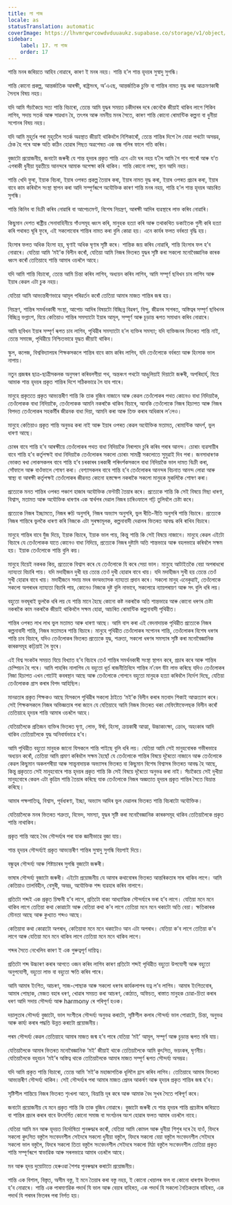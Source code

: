 ```yaml
---
title: লা পাজ
locale: as
statusTranslation: automatic
coverImage: https://lhvmrqwrcowdvduuaukz.supabase.co/storage/v1/object/public/strapi-uploads/small_cover-educacion-fundamental.webp-2d51a7828a2b1309555be27f7e2a61a0.webp
sidebar:
    label: 17. লা পাজ
    order: 17
---
```

শান্তি মনৰ জৰিয়তে আহিব নোৱাৰে, কাৰণ ই মনৰ নহয়। শান্তি হ’ল শান্ত হৃদয়ৰ সুস্বাদু সুগন্ধি।

শান্তি কোনো প্ৰকল্প, আন্তৰ্জাতিক আৰক্ষী, ৰাষ্ট্ৰসংঘ, অ’এএছ, আন্তৰ্জাতিক চুক্তি বা শান্তিৰ নামত যুদ্ধ কৰা আক্ৰমণকাৰী সৈন্যৰ বিষয় নহয়।

যদি আমি সঁচাকৈয়ে সত্য শান্তি বিচাৰো, তেন্তে আমি যুদ্ধৰ সময়ত চকীদাৰৰ দৰে কেনেকৈ জীয়াই থাকিব লাগে শিকিব লাগিব, সদায় সতৰ্ক আৰু সাৱধান হৈ, তৎপৰ আৰু নমনীয় মনৰ সৈতে, কাৰণ শান্তি কোনো ৰোমান্টিক কল্পনা বা ধুনীয়া সপোনৰ বিষয় নহয়।

যদি আমি মুহূৰ্তৰ পৰা মুহূৰ্তলৈ সতৰ্ক অৱস্থাত জীয়াই থাকিবলৈ নিশিকাৰোঁ, তেন্তে শান্তিৰ দিশে লৈ যোৱা পথটো অসম্ভৱ, ঠেক হৈ পৰে আৰু অতি কঠিন হোৱাৰ পিছত অৱশেষত এক বন্ধ গলিৰ ফালে গতি কৰিব।

বুজাটো প্ৰয়োজনীয়, জনাটো জৰুৰী যে শান্ত হৃদয়ৰ প্ৰকৃত শান্তি এনে এটা ঘৰ নহয় য’লৈ আমি গৈ পাব পাৰোঁ আৰু য’ত এগৰাকী ধুনীয়া যুৱতীয়ে আনন্দৰে আমাক অপেক্ষা কৰি থাকিব। শান্তি কোনো লক্ষ্য, স্থান আদি নহয়।

শান্তি খেদি ফুৰা, ইয়াক বিচৰা, ইয়াৰ ওপৰত প্ৰকল্প তৈয়াৰ কৰা, ইয়াৰ নামত যুদ্ধ কৰা, ইয়াৰ ওপৰত প্ৰচাৰ কৰা, ইয়াৰ বাবে কাম কৰিবলৈ সংস্থা স্থাপন কৰা আদি সম্পূৰ্ণৰূপে অযৌক্তিক কাৰণ শান্তি মনৰ নহয়, শান্তি হ’ল শান্ত হৃদয়ৰ আচৰিত সুগন্ধি।

শান্তি কিনিব বা বিক্ৰী কৰিব নোৱাৰি বা আপেচমেণ্ট, বিশেষ নিয়ন্ত্ৰণ, আৰক্ষী আদিৰ ব্যৱস্থাৰে লাভ কৰিব নোৱাৰি।

কিছুমান দেশত ৰাষ্ট্ৰীয় সেনাবাহিনীয়ে গাঁওসমূহ ধ্বংস কৰি, মানুহক হত্যা কৰি আৰু তথাকথিত ডকাইতক গুলী কৰি হত্যা কৰি পথাৰত ঘূৰি ফুৰে, এই সকলোবোৰ শান্তিৰ নামত কৰা বুলি কোৱা হয়। এনে কাৰ্যৰ ফলত বৰ্বৰতা বৃদ্ধি হয়।

হিংসাৰ ফলত অধিক হিংসা হয়, ঘৃণাই অধিক ঘৃণাৰ সৃষ্টি কৰে। শান্তিক জয় কৰিব নোৱাৰি, শান্তি হিংসাৰ ফল হ’ব নোৱাৰে। যেতিয়া আমি ‘মই’ক বিলীন কৰোঁ, যেতিয়া আমি নিজৰ ভিতৰত যুদ্ধৰ সৃষ্টি কৰা সকলো মনোবৈজ্ঞানিক কাৰক ধ্বংস কৰোঁ তেতিয়াহে শান্তি আমাৰ ওচৰলৈ আহে।

যদি আমি শান্তি বিচাৰো, তেন্তে আমি চিন্তা কৰিব লাগিব, অধ্যয়ন কৰিব লাগিব, আমি সম্পূৰ্ণ ছবিখন চাব লাগিব আৰু ইয়াৰ কেৱল এটা চুক নহয়।

যেতিয়া আমি আভ্যন্তৰীণভাৱে আমূল পৰিৱৰ্তন কৰোঁ তেতিয়া আমাৰ মাজত শান্তিৰ জন্ম হয়।

নিয়ন্ত্ৰণ, শান্তিৰ সমৰ্থনকাৰী সংস্থা, আপোচ আদিৰ বিষয়টো বিচ্ছিন্ন বিৱৰণ, বিন্দু, জীৱনৰ সাগৰত, অস্তিত্বৰ সম্পূৰ্ণ ছবিখনৰ বিচ্ছিন্ন ভগ্নাংশ, যিয়ে কেতিয়াও শান্তিৰ সমস্যাটো ইয়াৰ আমূল, সম্পূৰ্ণ আৰু চূড়ান্ত ৰূপত সমাধান কৰিব নোৱাৰে।

আমি ছবিখন ইয়াৰ সম্পূৰ্ণ ৰূপত চাব লাগিব, পৃথিৱীৰ সমস্যাটো হ’ল ব্যক্তিৰ সমস্যা; যদি ব্যক্তিজনৰ ভিতৰত শান্তি নাই, তেন্তে সমাজে, পৃথিৱীয়ে নিশ্চিতভাৱে যুদ্ধত জীয়াই থাকিব।

স্কুল, কলেজ, বিশ্ববিদ্যালয়ৰ শিক্ষকসকলে শান্তিৰ বাবে কাম কৰিব লাগিব, যদি তেওঁলোকে বৰ্বৰতা আৰু হিংসাক ভাল নাপায়।

নতুন প্ৰজন্মৰ ছাত্ৰ-ছাত্ৰীসকলক অনুসৰণ কৰিবলগীয়া পথ, অন্তৰংগ পথটো আঙুলিয়াই দিয়াটো জৰুৰী, অপৰিহাৰ্য, যিয়ে আমাক শান্ত হৃদয়ৰ প্ৰকৃত শান্তিৰ দিশে সঠিকভাৱে লৈ যাব পাৰে।

মানুহে প্ৰকৃততে প্ৰকৃত আভ্যন্তৰীণ শান্তি কি তাক বুজিব নাজানে আৰু কেৱল তেওঁলোকৰ পথত কোনেও বাধা নিদিয়াকৈ, তেওঁলোকক বাধা নিদিয়াকৈ, তেওঁলোকক আমনি নকৰাকৈ থাকিব বিচাৰে, আনকি তেওঁলোকে নিজৰ হিচাপত আৰু নিজৰ বিপদত তেওঁলোকৰ সহকৰ্মীৰ জীৱনক বাধা দিয়া, আমনি কৰা আৰু তিক্ত কৰাৰ অধিকাৰ ল’লেও।

মানুহে কেতিয়াও প্ৰকৃত শান্তি অনুভৱ কৰা নাই আৰু ইয়াৰ ওপৰত কেৱল অযৌক্তিক মতামত, ৰোমান্টিক আদৰ্শ, ভুল ধাৰণা আছে।

চোৰৰ বাবে শান্তি হ’ব আৰক্ষীয়ে তেওঁলোকৰ পথত বাধা নিদিয়াকৈ নিৰাপদে চুৰি কৰিব পৰাৰ আনন্দ। চোৰাং ব্যৱসায়ীৰ বাবে শান্তি হ’ব কৰ্তৃপক্ষই বাধা নিদিয়াকৈ তেওঁলোকৰ সকলো চোৰাং সামগ্ৰী সকলোতে সুমুৱাই দিব পৰা। জনসাধাৰণক ভোকত ৰখা লোকসকলৰ বাবে শান্তি হ’ব চৰকাৰৰ চৰকাৰী পৰিদৰ্শকসকলে বাধা নিদিয়াকৈ ভাল দামত বিক্ৰী কৰা, সোঁফালে আৰু বাওঁফালে শোষণ কৰা। বেশ্যাসকলৰ বাবে শান্তি হ’ব তেওঁলোকৰ আনন্দৰ বিচনাত আনন্দ লোৱা আৰু স্বাস্থ্য বা আৰক্ষী কৰ্তৃপক্ষই তেওঁলোকৰ জীৱনত কোনো হস্তক্ষেপ নকৰাকৈ সকলো মানুহক মুকলিকৈ শোষণ কৰা।

প্ৰত্যেকে মনত শান্তিৰ ওপৰত পঞ্চাশ হাজাৰ অযৌক্তিক ফেন্টাচী তৈয়াৰ কৰে। প্ৰত্যেকে শান্তি কি সেই বিষয়ে মিছা ধাৰণা, বিশ্বাস, মতামত আৰু অযৌক্তিক ধাৰণাৰ এক স্বাৰ্থপৰ দেৱাল নিজৰ চাৰিওফালে গঢ়ি তুলিবলৈ চেষ্টা কৰে।

প্ৰত্যেকে নিজৰ ইচ্ছামতে, নিজৰ ৰুচি অনুসৰি, নিজৰ অভ্যাস অনুসৰি, ভুল ৰীতি-নীতি অনুসৰি শান্তি বিচাৰে। প্ৰত্যেকে নিজৰ শান্তিৰে ভুলকৈ ধাৰণা কৰি নিজকে এটা সুৰক্ষামূলক, কল্পনাবাদী দেৱালৰ ভিতৰত আবদ্ধ কৰি ৰাখিব বিচাৰে।

মানুহে শান্তিৰ বাবে যুঁজ দিয়ে, ইয়াক বিচাৰে, ইয়াক ভাল পায়, কিন্তু শান্তি কি সেই বিষয়ে নাজানে। মানুহে কেৱল এইটো বিচাৰে যে তেওঁলোকক যাতে কোনেও বাধা নিদিয়ে, প্ৰত্যেকে নিজৰ দুষ্টামি অতি শান্তভাৱে আৰু বহলভাৱে কৰিবলৈ সক্ষম হয়। ইয়াক তেওঁলোকে শান্তি বুলি কয়।

মানুহে যিয়েই নকৰক কিয়, প্ৰত্যেকে বিশ্বাস কৰে যে তেওঁলোকে যি কৰে সেয়া ভাল। মানুহে আটাইতকৈ বেয়া অপৰাধৰো ন্যায্যতা বিচাৰি পায়। যদি মদাহীজন দুখী হয় তেন্তে তেওঁ দুখী হোৱাৰ বাবে খায়। যদি মদাহীজন সুখী হয় তেন্তে তেওঁ সুখী হোৱাৰ বাবে খায়। মদাহীজনে সদায় মদৰ বদঅভ্যাসক ন্যায্যতা প্ৰদান কৰে। সকলো মানুহ এনেকুৱাই, তেওঁলোকে সকলো অপৰাধৰ ন্যায্যতা বিচাৰি পায়, কোনেও নিজকে দুষ্ট বুলি নাভাবে, সকলোৱে ন্যায়পৰায়ণ আৰু সৎ বুলি ধৰি লয়।

বহুতো ভবঘূৰাই ভুলকৈ ধৰি লয় যে শান্তি মানে হৈছে কোনো কষ্ট নকৰাকৈ অতি শান্তভাৱে আৰু কোনো ধৰণৰ চেষ্টা নকৰাকৈ কাম নকৰাকৈ জীয়াই থাকিবলৈ সক্ষম হোৱা, আচৰিত ৰোমান্টিক কল্পনাবাদী পৃথিৱীত।

শান্তিৰ ওপৰত লাখ লাখ ভুল মতামত আৰু ধাৰণা আছে। আমি বাস কৰা এই বেদনাদায়ক পৃথিৱীত প্ৰত্যেকে নিজৰ কল্পনাবাদী শান্তি, নিজৰ মতামতৰ শান্তি বিচাৰে। মানুহে পৃথিৱীত তেওঁলোকৰ সপোনৰ শান্তি, তেওঁলোকৰ বিশেষ ধৰণৰ শান্তি চাব বিচাৰে, যদিও তেওঁলোকৰ ভিতৰত প্ৰত্যেকে যুদ্ধ, শত্ৰুতা, সকলো ধৰণৰ সমস্যাৰ সৃষ্টি কৰা মনোবৈজ্ঞানিক কাৰকসমূহ কঢ়িয়াই লৈ ফুৰে।

এই বিশ্ব সংকটৰ সময়ত যিয়ে বিখ্যাত হ’ব বিচাৰে তেওঁ শান্তিৰ সমৰ্থনকাৰী সংস্থা স্থাপন কৰে, প্ৰচাৰ কৰে আৰু শান্তিৰ চেম্পিয়ন হৈ পৰে। আমি পাহৰিব নালাগিব যে বহুতো ধূৰ্ত ৰাজনীতিবিদে শান্তিৰ ন’বেল বঁটা লাভ কৰিছে যদিও তেওঁলোকৰ নিজা হিচাপত এখন গোটেই কবৰস্থান আছে আৰু তেওঁলোকে গোপনে বহুতো মানুহক হত্যা কৰিবলৈ নিৰ্দেশ দিছে, যেতিয়া তেওঁলোকক গ্ৰাস কৰাৰ বিপদ আহিছিল।

মানৱতাৰ প্ৰকৃত শিক্ষকও আছে যিসকলে পৃথিৱীৰ সকলো ঠাইতে ‘মই’ক বিলীন কৰাৰ মতবাদ শিকাই আত্মত্যাগ কৰে। সেই শিক্ষকসকলে নিজৰ অভিজ্ঞতাৰ পৰা জানে যে যেতিয়াহে আমি নিজৰ ভিতৰত থকা মেফিষ্টোফেলছক বিলীন কৰোঁ তেতিয়াহে হৃদয়ৰ শান্তি আমাৰ ওচৰলৈ আহে।

যেতিয়ালৈকে প্ৰতিজন ব্যক্তিৰ ভিতৰত ঘৃণা, লোভ, ঈৰ্ষা, হিংসা, ক্ৰয়কাৰী আত্মা, উচ্চাকাংক্ষা, ক্ৰোধ, অহংকাৰ আদি থাকিব তেতিয়ালৈকে যুদ্ধ অনিবাৰ্যভাৱে হ’ব।

আমি পৃথিৱীত বহুতো মানুহক জানো যিসকলে শান্তি পাইছে বুলি ধৰি লয়। যেতিয়া আমি সেই মানুহবোৰক গভীৰভাৱে অধ্যয়ন কৰোঁ, তেতিয়া আমি প্ৰমাণ কৰিবলৈ সক্ষম হৈছোঁ যে তেওঁলোকে শান্তিৰ বিষয়ে দূৰৈতো নাজানে আৰু তেওঁলোকে কেৱল কিছুমান অকলশৰীয়া আৰু সান্ত্বনাদায়ক অভ্যাসৰ ভিতৰত বা কিছুমান বিশেষ বিশ্বাসৰ ভিতৰত আবদ্ধ হৈ আছে, কিন্তু প্ৰকৃততে সেই মানুহবোৰে শান্ত হৃদয়ৰ প্ৰকৃত শান্তি কি সেই বিষয়ে দূৰৈতো অনুভৱ কৰা নাই। সঁচাকৈয়ে সেই দুখীয়া মানুহবোৰে কেৱল এটা কৃত্ৰিম শান্তি তৈয়াৰ কৰিছে যাক তেওঁলোকে নিজৰ অজ্ঞতাত হৃদয়ৰ প্ৰকৃত শান্তিৰ সৈতে বিভ্ৰান্ত কৰিছে।

আমাৰ পক্ষপাতিত্ব, বিশ্বাস, পূৰ্বধাৰণা, ইচ্ছা, অভ্যাস আদিৰ ভুল দেৱালৰ ভিতৰত শান্তি বিচৰাটো অযৌক্তিক।

যেতিয়ালৈকে মনৰ ভিতৰত শত্ৰুতা, বিভেদ, সমস্যা, যুদ্ধৰ সৃষ্টি কৰা মনোবৈজ্ঞানিক কাৰকসমূহ থাকিব তেতিয়ালৈকে প্ৰকৃত শান্তি নাথাকিব।

প্ৰকৃত শান্তি আহে বৈধ সৌন্দৰ্য্যৰ পৰা যাক জ্ঞানীভাৱে বুজা যায়।

শান্ত হৃদয়ৰ সৌন্দৰ্য্যই প্ৰকৃত আভ্যন্তৰীণ শান্তিৰ সুস্বাদু সুগন্ধি বিয়পাই দিয়ে।

বন্ধুত্বৰ সৌন্দৰ্য্য আৰু শিষ্টাচাৰৰ সুগন্ধি বুজাটো জৰুৰী।

ভাষাৰ সৌন্দৰ্য্য বুজাটো জৰুৰী। এইটো প্ৰয়োজনীয় যে আমাৰ কথাবোৰৰ ভিতৰত আন্তৰিকতাৰ সাৰ থাকিব লাগে। আমি কেতিয়াও তালবিহীন, বেসুৰী, অভদ্ৰ, অযৌক্তিক শব্দ ব্যৱহাৰ কৰিব নালাগে।

প্ৰতিটো শব্দই এক প্ৰকৃত চিম্ফনী হ’ব লাগে, প্ৰতিটো বাক্য আধ্যাত্মিক সৌন্দৰ্য্যৰে ভৰা হ’ব লাগে। যেতিয়া মনে মনে থাকিব লাগে তেতিয়া কথা কোৱাটো আৰু যেতিয়া কথা ক’ব লাগে তেতিয়া মনে মনে থকাটো অতি বেয়া। ক্ষতিকাৰক মৌনতা আছে আৰু কুখ্যাত শব্দও আছে।

কেতিয়াবা কথা কোৱাটো অপৰাধ, কেতিয়াবা মনে মনে থকাটোও আন এটা অপৰাধ। যেতিয়া ক’ব লাগে তেতিয়া ক’ব লাগে আৰু যেতিয়া মনে মনে থাকিব লাগে তেতিয়া মনে মনে থাকিব লাগে।

শব্দৰ সৈতে নেখেলিব কাৰণ ই এক গুৰুত্বপূৰ্ণ দায়িত্ব।

প্ৰতিটো শব্দ উচ্চাৰণ কৰাৰ আগতে ওজন কৰিব লাগিব কাৰণ প্ৰতিটো শব্দই পৃথিৱীত বহুতো উপযোগী আৰু বহুতো অনুপযোগী, বহুতো লাভ বা বহুতো ক্ষতি কৰিব পাৰে।

আমি আমাৰ ইংগিত, আচৰণ, সাজ-পোছাক আৰু সকলো ধৰণৰ কাৰ্যকলাপৰ যত্ন ল’ব লাগিব। আমাৰ ইংগিতবোৰ, আমাৰ পোছাক, মেজত বহাৰ ধৰণ, খোৱাৰ সময়ত কৰা আচৰণ, কোঠাত, অফিচত, ৰাস্তাত মানুহক চোৱা-চিতা কৰাৰ ধৰণ আদি সদায় সৌন্দৰ্য্য আৰু harmony ৰে পৰিপূৰ্ণ হওক।

দয়ালুতাৰ সৌন্দৰ্য্য বুজাটো, ভাল সংগীতৰ সৌন্দৰ্য্য অনুভৱ কৰাটো, সৃষ্টিশীল কলাৰ সৌন্দৰ্য্য ভাল পোৱাটো, চিন্তা, অনুভৱ আৰু কাৰ্য্য কৰাৰ পদ্ধতি উন্নত কৰাটো প্ৰয়োজনীয়।

পৰম সৌন্দৰ্য্য কেৱল তেতিয়াহে আমাৰ মাজত জন্ম হ’ব পাৰে যেতিয়া ‘মই’ আমূল, সম্পূৰ্ণ আৰু চূড়ান্ত ৰূপত মৰি যায়।

যেতিয়ালৈকে আমাৰ ভিতৰত মনোবৈজ্ঞানিক ‘মই’ জীয়াই থাকে তেতিয়ালৈকে আমি কুৎসিত, ভয়ংকৰ, ঘৃণনীয়। যেতিয়ালৈকে বহুবচন ‘মই’ৰ অস্তিত্ব থাকে তেতিয়ালৈকে আমাৰ মাজত সম্পূৰ্ণ ৰূপত সৌন্দৰ্য্য অসম্ভৱ।

যদি আমি প্ৰকৃত শান্তি বিচাৰো, তেন্তে আমি ‘মই’ক মহাজাগতিক ধূলিলৈ হ্ৰাস কৰিব লাগিব। তেতিয়াহে আমাৰ ভিতৰত আভ্যন্তৰীণ সৌন্দৰ্য্য থাকিব। সেই সৌন্দৰ্য্যৰ পৰা আমাৰ মাজত প্ৰেমৰ আকৰ্ষণ আৰু হৃদয়ৰ প্ৰকৃত শান্তিৰ জন্ম হ’ব।

সৃষ্টিশীল শান্তিয়ে নিজৰ ভিতৰত শৃংখলা আনে, বিভ্ৰান্তি দূৰ কৰে আৰু আমাক বৈধ সুখৰ সৈতে পৰিপূৰ্ণ কৰে।

জনাটো প্ৰয়োজনীয় যে মনে প্ৰকৃত শান্তি কি তাক বুজিব নোৱাৰে। বুজাটো জৰুৰী যে শান্ত হৃদয়ৰ শান্তি প্ৰচেষ্টাৰ জৰিয়তে বা শান্তিৰ প্ৰচাৰ কৰাৰ বাবে উৎসৰ্গিত কোনো সমাজ বা সংগঠনৰ অংশ হোৱাৰ ফলত আমাৰ ওচৰলৈ নাহে।

যেতিয়া আমি মন আৰু হৃদয়ত নিৰ্দোষিতা পুনৰুদ্ধাৰ কৰোঁ, যেতিয়া আমি কোমল আৰু ধুনীয়া শিশুৰ দৰে হৈ যাওঁ, যিদৰে সকলো কুৎসিত বস্তুলৈ সংবেদনশীল সেইদৰে সকলো ধুনীয়া বস্তুলৈ, যিদৰে সকলো বেয়া বস্তুলৈ সংবেদনশীল সেইদৰে সকলো ভাল বস্তুলৈ, যিদৰে সকলো তিতা বস্তুলৈ সংবেদনশীল সেইদৰে সকলো মিঠা বস্তুলৈ সংবেদনশীল তেতিয়া প্ৰকৃত শান্তি সম্পূৰ্ণৰূপে স্বাভাৱিক আৰু সৰলভাৱে আমাৰ ওচৰলৈ আহে।

মন আৰু হৃদয় দুয়োটাতে হেৰুওৱা শৈশৱ পুনৰুদ্ধাৰ কৰাটো প্ৰয়োজনীয়।

শান্তি এক বিশাল, বিস্তৃত, অসীম বস্তু, ই মনে তৈয়াৰ কৰা বস্তু নহয়, ই কোনো খেয়ালৰ ফল বা কোনো ধাৰণাৰ উৎপাদন হ’ব নোৱাৰে। শান্তি এক পাৰমাণৱিক পদাৰ্থ যি ভাল আৰু বেয়াৰ বাহিৰত, এক পদাৰ্থ যি সকলো নৈতিকতাৰ বাহিৰত, এক পদাৰ্থ যি পৰমৰ ভিতৰৰ পৰা নিৰ্গত হয়।

